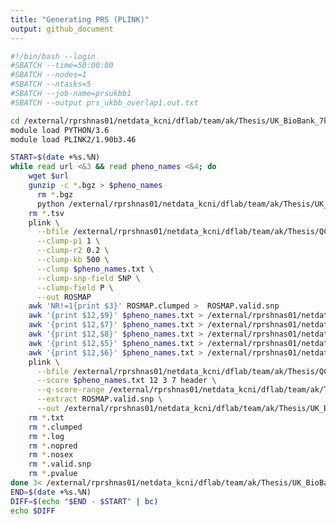 ---
title: "Generating PRS (PLINK)"
output: github_document
---

```{bash eval=FALSE, include=TRUE}
#!/bin/bash --login
#SBATCH --time=50:00:00
#SBATCH --nodes=1
#SBATCH --ntasks=5
#SBATCH --job-name=prsukbb1
#SBATCH --output prs_ukbb_overlap1.out.txt

cd /external/rprshnas01/netdata_kcni/dflab/team/ak/Thesis/UK_BioBank_7k_pheno/PRS_plink/sum_stats_1 ########
module load PYTHON/3.6
module load PLINK2/1.90b3.46

START=$(date +%s.%N)
while read url <&3 && read pheno_names <&4; do
    wget $url
    gunzip -c *.bgz > $pheno_names
	  rm *.bgz
	  python /external/rprshnas01/netdata_kcni/dflab/team/ak/Thesis/UK_BioBank_7k_pheno/PRS_plink/py_files/clean_data_overlap_1.py ##########
    rm *.tsv
    plink \
      --bfile /external/rprshnas01/netdata_kcni/dflab/team/ak/Thesis/QC_Geno/ROSMAP/ROSMAP_QC_rsid/ROSMAP.QC \
      --clump-p1 1 \
      --clump-r2 0.2 \
      --clump-kb 500 \
      --clump $pheno_names.txt \
      --clump-snp-field SNP \
      --clump-field P \
      --out ROSMAP
    awk 'NR!=1{print $3}' ROSMAP.clumped >  ROSMAP.valid.snp
    awk '{print $12,$9}' $pheno_names.txt > /external/rprshnas01/netdata_kcni/dflab/team/ak/Thesis/UK_BioBank_7k_pheno/PRS_plink/snp_pval_all_pheno/$pheno_names.SNP.pvalue
    awk '{print $12,$7}' $pheno_names.txt > /external/rprshnas01/netdata_kcni/dflab/team/ak/Thesis/UK_BioBank_7k_pheno/PRS_plink/snp_beta_all_pheno/$pheno_names.SNP.beta
    awk '{print $12,$8}' $pheno_names.txt > /external/rprshnas01/netdata_kcni/dflab/team/ak/Thesis/UK_BioBank_7k_pheno/PRS_plink/snp_se_all_pheno/$pheno_names.SNP.se
    awk '{print $12,$5}' $pheno_names.txt > /external/rprshnas01/netdata_kcni/dflab/team/ak/Thesis/UK_BioBank_7k_pheno/PRS_plink/snp_afcase_all_pheno/$pheno_names.SNP.afcase
    awk '{print $12,$6}' $pheno_names.txt > /external/rprshnas01/netdata_kcni/dflab/team/ak/Thesis/UK_BioBank_7k_pheno/PRS_plink/snp_afcontrol_all_pheno/$pheno_names.SNP.afcontrol
    plink \
      --bfile /external/rprshnas01/netdata_kcni/dflab/team/ak/Thesis/QC_Geno/ROSMAP/ROSMAP_QC_rsid/ROSMAP.QC \
      --score $pheno_names.txt 12 3 7 header \
      --q-score-range /external/rprshnas01/netdata_kcni/dflab/team/ak/Thesis/UK_BioBank_7k_pheno/PRS_plink/range_list /external/rprshnas01/netdata_kcni/dflab/team/ak/Thesis/UK_BioBank_7k_pheno/PRS_plink/snp_pval_all_pheno/$pheno_names.SNP.pvalue \
      --extract ROSMAP.valid.snp \
      --out /external/rprshnas01/netdata_kcni/dflab/team/ak/Thesis/UK_BioBank_7k_pheno/PRS_plink/PRS/$pheno_names
    rm *.txt
    rm *.clumped
    rm *.log
    rm *.nopred
    rm *.nosex
    rm *.valid.snp
    rm *.pvalue
done 3< /external/rprshnas01/netdata_kcni/dflab/team/ak/Thesis/UK_BioBank_7k_pheno/url/url_aa.txt 4</external/rprshnas01/netdata_kcni/dflab/team/ak/Thesis/UK_BioBank_7k_pheno/pheno_names/pheno_names_aa.txt ########
END=$(date +%s.%N)
DIFF=$(echo "$END - $START" | bc)
echo $DIFF
```